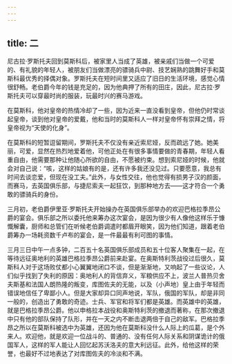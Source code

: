 ```yaml
---
---
---
```

title: 二
---



尼古拉·罗斯托夫回到莫斯科后，被家里人当成了英雄，被亲戚们当做一个可爱的、有礼貌的年轻人，被朋友们当做漂亮的骠骑兵中尉、技艺娴熟的跳舞好手和莫斯科最优秀的择偶对象。罗斯托夫在短时间里又适应了旧日的生活环境，感觉心情很舒畅。老伯爵今年的钱是充足的，因为他典押了所有的田庄，因此，尼古拉·罗斯托夫可以穿最时尚的服装，玩最时兴的赛马游戏。

在莫斯科，他对皇帝的热情冷却了一些，因为近来一直没看到皇帝，但他仍时常谈起皇帝，谈到他对皇帝的爱戴，他和当时的莫斯科人一样对皇帝怀有崇拜之情，将皇帝视为“天使的化身”。

在莫斯科的短暂逗留期间，罗斯托夫不仅没有亲近索尼娅，反而疏远了她。她美丽，可爱，显然在热烈地爱着他，可他正处在有很多事情要做的青春期，年轻人看重自由，他需要那种让他随心所欲的自由，不愿被约束。想到索尼娅的时候，他就会对自己说：“咳，这样的姑娘有的是，还有许多我还没见过。只要愿意，我总有时间去谈恋爱，但现在没工夫。”此外，与女性交往，他也觉得有损男子汉的颜面，而赛马，去英国俱乐部，与捷尼索夫一起狂饮，到那种地方去——这才符合一个勇敢的骠骑兵的身份。

三月初，老伯爵伊里亚·罗斯托夫开始操办在英国俱乐部举办的欢迎巴格拉季昂公爵的宴会。俱乐部之所以委托他来筹办这次宴会，是因为很少有人像他这样乐于慷慨解囊，厨师和总管们在听候老伯爵调遣时都眉开眼笑，因为他们知道，跟着老伯爵筹办一场耗资数千卢布的宴会，是一件最最有利可图的事情。

三月三日中午一点多钟，二百五十名英国俱乐部成员和五十位客人聚集在一起，在等待远征奥地利的英雄巴格拉季昂公爵前来赴宴。在奥斯特利茨战役过后很久，莫斯科人对于这场败仗都小心翼翼地闭口不谈，但是渐渐地，又响起了一些议论，人们似乎找到了失利的原因：奥地利人的背信弃义，军粮供应不上，波兰人普热贝舍夫斯基和法国人朗热隆的叛变，库图佐夫的无能，以及（小声地）皇上由于年轻而错误地信任了卑鄙小人。但是大家却异口同声地说，军队，俄国的军队，却是非同一般的，创造出了勇敢的奇迹。士兵、军官和将军们都是英雄。而英雄中的英雄，就是巴格拉季昂公爵。他以申格拉本战役和奥斯特利茨的撤退而著称，在那次撤退中只有他的部队保持了队形，并在一天之内不断击退两倍于自己的敌军。巴格拉季昂之所以在莫斯科被选中为英雄，还因为他在莫斯科没什么人际上的瓜葛，是个外来人。欢迎他，就是欢迎一位战斗的、普通的、没有任何人际关系和阴谋诡计的俄国军人，这样的军人能让人回忆起苏沃洛夫的意大利远征。此外，给他这样的荣誉，也最好不过地表达了对库图佐夫的冷淡和不满。